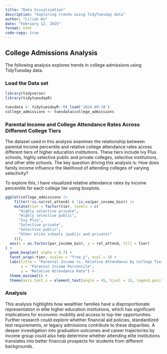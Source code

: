 ```yaml
---
title: "Data Visualization"
description: "Exploring trends using TidyTuesday data"
author: "Lilian Hu"
date: "February 12, 2025"
format: html
code-copy: true
---
```



## College Admissions Analysis

The following analysis explores trends in college admissions using TidyTuesday data.

### Load the Data set
```r
library(tidyverse)
library(tidytuesdayR)
```

```r
tuesdata <- tidytuesdayR::tt_load('2024-09-10')
college_admissions <- tuesdata$college_admissions
```

### Parental Income and College Attendance Rates Across Different College Tiers

The dataset used in this analysis examines the relationship between parental income percentile and relative college attendance rates across different tiers of higher education institutions. These tiers include Ivy Plus schools, highly selective public and private colleges, selective institutions, and other elite schools. The key question driving this analysis is: How does family income influence the likelihood of attending colleges of varying selectivity?

To explore this, I have visualized relative attendance rates by income percentile for each college tier using boxplots. 

```r
ggplot(college_admissions |>
    filter(!is.na(rel_attend) & !is.na(par_income_bin)) |>
    mutate(tier = factor(tier, levels = c(
      "Highly selective private", 
      "Highly selective public", 
      "Ivy Plus", 
      "Selective private", 
      "Selective public", 
      "Other elite schools (public and private)" 
    ))), 
  aes(x = as.factor(par_income_bin), y = rel_attend, fill = tier)
) +
  geom_boxplot( alpha = 0.7) +
  facet_wrap(~tier, scales = "free_y", ncol = 3) + 
  labs(title = "Parental Income vs. Relative Attendance by College Tier",
       x = "Parental Income Percentile", 
       y = "Relative Attendance Rate") +
  theme_minimal() +
  theme(axis.text.x = element_text(angle = 45, hjust = 1), legend.position = "none") 


```
### Analysis 

This analysis highlights how wealthier families have a disproportionate representation in elite higher education institutions, which has significant implications for economic mobility and access to top-tier opportunities. Further research could explore whether financial aid policies, standardized test requirements, or legacy admissions contribute to these disparities. A deeper investigation into graduation outcomes and career trajectories by income group could also help determine whether attending elite institutions translates into better financial prospects for students from different backgrounds.

